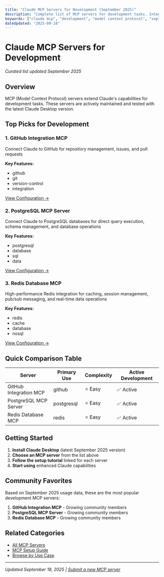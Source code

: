 ```yaml
---
title: "Claude MCP Servers for Development (September 2025)"
description: "Complete list of MCP servers for development tasks. Integration guides and setup instructions included."
keywords: ["claude mcp", "development", "model context protocol", "september 2025"]
dateUpdated: "2025-09-18"
---
```


# Claude MCP Servers for Development

*Curated list updated September 2025*

## Overview

MCP (Model Context Protocol) servers extend Claude's capabilities for development tasks. These servers are actively maintained and tested with the latest Claude Desktop version.

## Top Picks for Development


### 1. GitHub Integration MCP

Connect Claude to GitHub for repository management, issues, and pull requests

**Key Features:**
- github
- git
- version-control
- integration

[View Configuration →](/mcp/github-integration)


### 2. PostgreSQL MCP Server

Connect Claude to PostgreSQL databases for direct query execution, schema management, and database operations

**Key Features:**
- postgresql
- database
- sql
- data

[View Configuration →](/mcp/postgresql-mcp)


### 3. Redis Database MCP

High-performance Redis integration for caching, session management, pub/sub messaging, and real-time data operations

**Key Features:**
- redis
- cache
- database
- nosql

[View Configuration →](/mcp/redis-database)


## Quick Comparison Table

| Server | Primary Use | Complexity | Active Development |
|--------|-------------|------------|-------------------|
| GitHub Integration MCP | github | ⭐ Easy | ✅ Active |
| PostgreSQL MCP Server | postgresql | ⭐ Easy | ✅ Active |
| Redis Database MCP | redis | ⭐ Easy | ✅ Active |

## Getting Started

1. **Install Claude Desktop** (latest September 2025 version)
2. **Choose an MCP server** from the list above
3. **Follow the setup tutorial** linked for each server
4. **Start using** enhanced Claude capabilities

## Community Favorites

Based on September 2025 usage data, these are the most popular development MCP servers:

1. **GitHub Integration MCP** - Growing community members
2. **PostgreSQL MCP Server** - Growing community members
3. **Redis Database MCP** - Growing community members

## Related Categories

- [All MCP Servers](/mcp)
- [MCP Setup Guide](/mcp)
- [Browse by Use Case](/guides)

---

*Updated September 18, 2025 | [Submit a new MCP server](/submit)*
